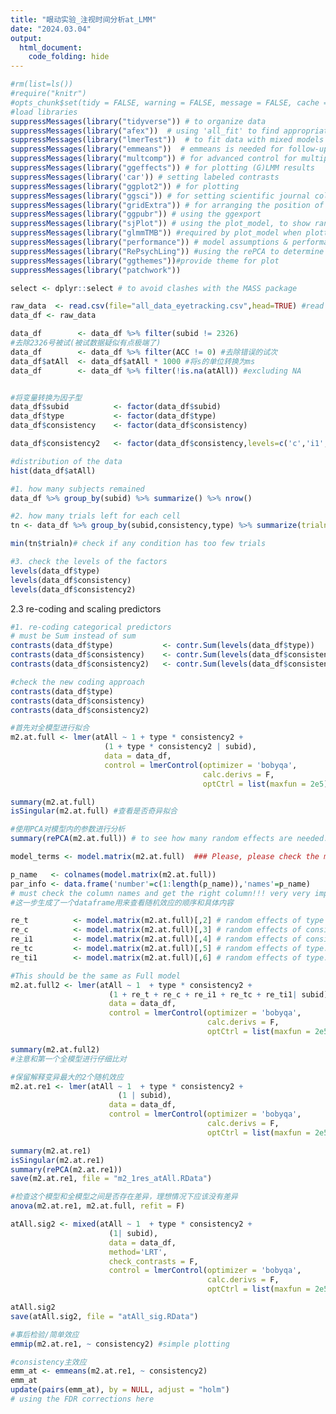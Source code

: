 ---
title: "眼动实验_注视时间分析at_LMM"
date: "2024.03.04"
output:
  html_document:
    code_folding: hide
---

```{r setup, include=FALSE}

#rm(list=ls())
#require("knitr") 
#opts_chunk$set(tidy = FALSE, warning = FALSE, message = FALSE, cache = FALSE)
#load libraries
suppressMessages(library("tidyverse")) # to organize data
suppressMessages(library("afex"))  # using 'all_fit' to find appropriate optimizer; and 'mixed' for significance test
suppressMessages(library("lmerTest"))  # to fit data with mixed models
suppressMessages(library("emmeans"))  # emmeans is needed for follow-up tests 
suppressMessages(library("multcomp")) # for advanced control for multiple testing/Type 1 errors. using 'update' for post-hoc comp
suppressMessages(library("ggeffects")) # for plotting (G)LMM results
suppressMessages(library('car')) # setting labeled contrasts
suppressMessages(library("ggplot2")) # for plotting
suppressMessages(library("ggsci")) # for setting scientific journal color palettes 
suppressMessages(library("gridExtra")) # for arranging the position of figures
suppressMessages(library("ggpubr")) # using the ggexport
suppressMessages(library("sjPlot")) # using the plot_model, to show random and fixed effects.
suppressMessages(library("glmmTMB")) #required by plot_model when plotting random effects
suppressMessages(library("performance")) # model assumptions & performance, to use check_model for model assumptions
suppressMessages(library("RePsychLing")) #using the rePCA to determine redundant random effects
suppressMessages(library("ggthemes"))#provide theme for plot
suppressMessages(library("patchwork")) 

select <- dplyr::select # to avoid clashes with the MASS package

```


```{r loaddata}

raw_data  <- read.csv(file="all_data_eyetracking.csv",head=TRUE) #read data
data_df <- raw_data

```


```{r data cleaning}

data_df        <- data_df %>% filter(subid != 2326)
#去除2326号被试(被试数据疑似有点极端了)
data_df        <- data_df %>% filter(ACC != 0) #去除错误的试次
data_df$atAll  <- data_df$atAll * 1000 #将s的单位转换为ms
data_df        <- data_df %>% filter(!is.na(atAll)) #excluding NA


#将变量转换为因子型
data_df$subid          <- factor(data_df$subid)
data_df$type           <- factor(data_df$type)
data_df$consistency    <- factor(data_df$consistency)

data_df$consistency2   <- factor(data_df$consistency,levels=c('c','i1','i2')) #reorder the levels; consistency2 was computed to avoid errors in emmeans package.

#distribution of the data
hist(data_df$atAll)

```


```{r desrciping data}

#1. how many subjects remained
data_df %>% group_by(subid) %>% summarize() %>% nrow()

#2. how many trials left for each cell
tn <- data_df %>% group_by(subid,consistency,type) %>% summarize(trialn=length(subid)) %>% ungroup()

min(tn$trialn)# check if any condition has too few trials

#3. check the levels of the factors
levels(data_df$type)
levels(data_df$consistency)
levels(data_df$consistency2)

```

2.3 re-coding and scaling predictors
```{r recoding and scaling}

#1. re-coding categorical predictors
# must be Sum instead of sum
contrasts(data_df$type)           <- contr.Sum(levels(data_df$type)) 
contrasts(data_df$consistency)    <- contr.Sum(levels(data_df$consistency))
contrasts(data_df$consistency2)   <- contr.Sum(levels(data_df$consistency2))

#check the new coding approach
contrasts(data_df$type)
contrasts(data_df$consistency)
contrasts(data_df$consistency2)

```

```{r full model}

#首先对全模型进行拟合
m2.at.full <- lmer(atAll ~ 1 + type * consistency2 + 
                     (1 + type * consistency2 | subid), 
                     data = data_df,
                     control = lmerControl(optimizer = 'bobyqa',
                                           calc.derivs = F,
                                           optCtrl = list(maxfun = 2e5)))

summary(m2.at.full)
isSingular(m2.at.full) #查看是否奇异拟合

```

```{r rePCA1}

#使用PCA对模型内的参数进行分析
summary(rePCA(m2.at.full)) # to see how many random effects are needed. It seems 3 is good enough, not the full 6

model_terms <- model.matrix(m2.at.full)  ### Please, please check the model_terms very very carefully. #see also:  https://rpubs.com/Reinhold/22193 and https://rpubs.com/yjunechoe/correlationsLMEM

p_name   <- colnames(model.matrix(m2.at.full)) 
par_info <- data.frame('number'=c(1:length(p_name)),'names'=p_name)  
# must check the column names and get the right column!!! very very important.
#这一步生成了一个dataframe用来查看随机效应的顺序和具体内容

```

```{r full model2}

re_t          <- model.matrix(m2.at.full)[,2] # random effects of type
re_c          <- model.matrix(m2.at.full)[,3] # random effects of consisc
re_i1         <- model.matrix(m2.at.full)[,4] # random effects of consisi1
re_tc         <- model.matrix(m2.at.full)[,5] # random effects of type:c
re_ti1        <- model.matrix(m2.at.full)[,6] # random effects of type:i1

#This should be the same as Full model
m2.at.full2 <- lmer(atAll ~ 1  + type * consistency2 +
                      (1 + re_t + re_c + re_i1 + re_tc + re_ti1| subid), 
                      data = data_df,
                      control = lmerControl(optimizer = 'bobyqa',
                                            calc.derivs = F,
                                            optCtrl = list(maxfun = 2e5)))

summary(m2.at.full2)
#注意和第一个全模型进行仔细比对

```


```{r re2 model}

#保留解释变异最大的2个随机效应
m2.at.re1 <- lmer(atAll ~ 1  + type * consistency2 +
                        (1 | subid), 
                      data = data_df,
                      control = lmerControl(optimizer = 'bobyqa',
                                            calc.derivs = F,
                                            optCtrl = list(maxfun = 2e5)))

summary(m2.at.re1)
isSingular(m2.at.re1)
summary(rePCA(m2.at.re1))
save(m2.at.re1, file = "m2_1res_atAll.RData")

```



```{r test}

#检查这个模型和全模型之间是否存在差异，理想情况下应该没有差异
anova(m2.at.re1, m2.at.full, refit = F)

```


```{r sig test}

atAll.sig2 <- mixed(atAll ~ 1  + type * consistency2 +
                      (1| subid), 
                      data = data_df,
                      method='LRT',
                      check_contrasts = F,
                      control = lmerControl(optimizer = 'bobyqa',
                                            calc.derivs = F,
                                            optCtrl = list(maxfun = 2e5)))

atAll.sig2
save(atAll.sig2, file = "atAll_sig.RData")

```


```{r post-hoc comparisons}

#事后检验/简单效应
emmip(m2.at.re1, ~ consistency2) #simple plotting

#consistency主效应
emm_at <- emmeans(m2.at.re1, ~ consistency2)
emm_at
update(pairs(emm_at), by = NULL, adjust = "holm") 
# using the FDR corrections here

```
